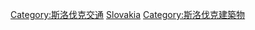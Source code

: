 {{Commons cat|Bridges in Slovakia}}

[[Category:斯洛伐克交通|Category:斯洛伐克交通]]
[[Category:欧洲各国桥梁|Slovakia]]
[[Category:斯洛伐克建築物|Category:斯洛伐克建築物]]